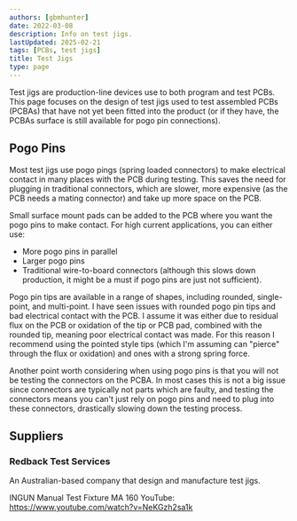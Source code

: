 ```yaml
---
authors: [gbmhunter]
date: 2022-03-08
description: Info on test jigs.
lastUpdated: 2025-02-21
tags: [PCBs, test jigs]
title: Test Jigs
type: page
---
```


<WarningIsNotes />

Test jigs are production-line devices use to both program and test PCBs. This page focuses on the design of test jigs used to test assembled PCBs (PCBAs) that have not yet been fitted into the product (or if they have, the PCBAs surface is still available for pogo pin connections).

## Pogo Pins

Most test jigs use pogo pings (spring loaded connectors) to make electrical contact in many places with the PCB during testing. This saves the need for plugging in traditional connectors, which are slower, more expensive (as the PCB needs a mating connector) and take up more space on the PCB.

Small surface mount pads can be added to the PCB where you want the pogo pins to make contact. For high current applications, you can either use:

* More pogo pins in parallel
* Larger pogo pins
* Traditional wire-to-board connectors (although this slows down production, it might be a must if pogo pins are just not sufficient).

Pogo pin tips are available in a range of shapes, including rounded, single-point, and multi-point. I have seen issues with rounded pogo pin tips and bad electrical contact with the PCB. I assume it was either due to residual flux on the PCB or oxidation of the tip or PCB pad, combined with the rounded tip, meaning poor electrical contact was made. For this reason I recommend using the pointed style tips (which I'm assuming can "pierce" through the flux or oxidation) and ones with a strong spring force.

Another point worth considering when using pogo pins is that you will not be testing the connectors on the PCBA. In most cases this is not a big issue since connectors are typically not parts which are faulty, and testing the connectors means you can't just rely on pogo pins and need to plug into these connectors, drastically slowing down the testing process.

## Suppliers

### Redback Test Services

An Australian-based company that design and manufacture test jigs.

INGUN Manual Test Fixture MA 160
YouTube: https://www.youtube.com/watch?v=NeKGzh2sa1k
